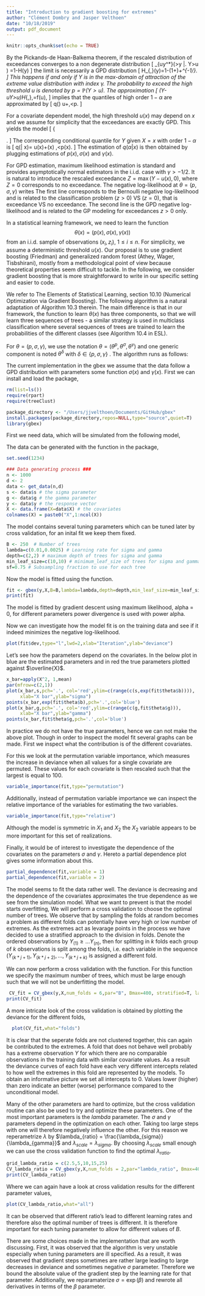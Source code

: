```yaml
---
title: "Introduction to gradient boosting for extremes"
author: "Clément Dombry and Jasper Velthoen"
date: "10/18/2019"
output: pdf_document
---
```


```r
knitr::opts_chunk$set(echo = TRUE)
```

\section{Extreme quantile regression via GPD modelling of exceedances above high threshold and }

By the Pickands-de Haan-Balkema theorem, if the rescaled distribution of exceedances converges to a non degenerate distribution
\[
\lim_{u\uparrow y^*}\mathbb{P}\left(\frac{Y-u}{f(u)}>y \left|\right. Y>u \right) =1-H(y)
\]
the limit is necessarily a GPD distribution
\[
H_{\gamma,\sigma}(y)=1-\left(1+\gamma \frac{y}{\sigma}\right)_+^{-1/\gamma}.
\]
This happens if and only if $Y$ is in the max-domain of attraction of the extreme value distribution with index $\gamma$.  The probability to exceed the high threshold $u$ is denoted by $p=\mathbb{P}(Y>u)$.  The approximation
\[
\mathcal{L}(Y-u\mid Y>u)\stackrel{d}\approx  H_{\gamma,\tilde\sigma},\quad \tilde\sigma=f(u)\sigma,
\] 
 implies that the quantiles of high order  $1-\alpha$ are approximated by
\[
q(\alpha) \approx u+\tilde\sigma \frac{(\alpha/p)^{-\gamma}-1}{\gamma},\quad \alpha<p.
\]

\medskip
For a covariate dependent model, the high threshold $u(x)$ may depend on $x$ and we assume for simplicity that the exceedances are exactly GPD. This  yields the model 
\[
\left\{ 
\begin{array}{l}
p(x)=\mathbb{P}(Y>u(x)\mid X=x),\\
\mathcal{L}(Y-u(x)\mid Y>u(x), X=x)=  H_{\gamma(x),\sigma(x)}.
\end{array}
\right.
\]
The corresponding conditional quantile for $Y$ given $X=x$ with order $1-\alpha$ is 
\[
q(\alpha| x)= u(x)+\sigma(x) \frac{(\alpha/ p(x))^{- \gamma(x)}-1}{ \gamma(x)},\quad \alpha<p(x).
\]
The estimation of $q(\alpha| x)$ is then obtained by plugging estimations of  $p(x),\sigma(x)$ and $\gamma(x)$. 

For GPD estimation, maximum likelihood estimation is standard and  provides asymptotically normal estimators in the i.i.d. case  with $\gamma>-1/2$. It is natural to introduce the rescaled exceedance $Z=\max(Y-u(x),0)$, where $Z=0$ corresponds to no exceedance. The negative log-likelihood at $\theta=(p,\sigma,\gamma)$ writes
\begin{align*}
\ell_{z}(\theta)=&\log(1-p)) 1_{\{z=0\}} - \log p 1_{\{z>0\}}\\
&+\Big[(1+1/\gamma)\log\Big(1+\gamma \frac{z}{\sigma}\Big) + \log \sigma\Big]1_{z>0}.
\end{align*}
The first line corresponds to the Bernoulli negative log-likelihood and is related to the classification problem  $(z>0)$ VS  $(z=0)$, that is  exceedance VS no exceedance. The second line is the GPD negative log-likelihood and is related to the GP modeling for exceedances $z>0$ only.

In a statistical learning framework, we need to learn the function 
$$\theta(x)=(p(x),\sigma(x),\gamma(x))$$ 
from an i.i.d. sample of observations $(x_i,z_i)$, $1\leq i\leq n$. For simplicity, we assume a deterministic threshold $u(x)$.
Our proposal is to use gradient boosting (Friedman) and generalized random forest (Athey, Wager, Tisbshirani), mostly from a methodological point of view because theoretical properties seem difficult to tackle. In the following, we consider gradient boosting that is more straightforward  to write in our specific setting and easier to code.



\section{Gradient boosting for extreme quantile regression}
We refer to The Elements of Statistical Learning, section 10.10 (Numerical Optimization via Gradient Boosting). The following algorithm is a natural adaptation of Algorithm 10.3 therein.  The main difference is that in our framework, the function to learn $\theta(x)$ has three components, so that we will learn three sequences of trees - a similar strategy is used in multiclass classification where several sequences of trees are trained to learn the probabilities of the different classes (see Algorithm 10.4 in ESL).

\medskip
For $\theta=(p,\sigma,\gamma)$, we use the notation  $\theta=(\theta^p,\theta^\sigma,\theta^\gamma)$ and one generic component is noted $\theta^\delta$ with $\delta\in\{p,\sigma,\gamma\}$ . The algorithm runs as follows:
\begin{itemize}
\item data set: $(x_i,z_i)$, $1\leq i\leq n$.
\item parameters: 
\begin{itemize}
\item $B$ number of trees (same for three sequences), 
\item$\lambda=(\lambda^p,\lambda^\sigma,\lambda^\gamma)$ learning rates,
\item  $J=(J^p,J^\sigma,J^\gamma)$ numbers of leaves in the trees.
\end{itemize}
\item Procedure:
\begin{enumerate}
\item Initialize at 
\[
\theta_0(x)\equiv \mathop{\mathrm{arg\,min}}_{\theta} \sum_{i=1}^n\ell_{z_i}(\theta).
\]
This is simply  the maximum likelihood estimator when  the $x_i$'s are ignored and the $z_i$'s assumed i.i.d. with likelihood $\ell$.
\item For $b=1$ to $B$:
\begin{enumerate}
\item (gradient) For $\delta\in\{p,\sigma,\gamma\}$, compute the partial derivatives
\[
r_{b i}^\delta=\frac{\partial \ell_{z_i}}{\partial \theta^\delta}(\theta_{b-1}(x_i)), \quad 1\leq i\leq n.
\]
\item (tree regions) For $\delta\in\{p,\sigma,\gamma\}$, fit a regression tree  $r_{bi}^\delta\sim x_i$, yielding $J^\delta$ terminal regions $R_{bj}^\delta$, $1\leq j\leq J^\delta$.
\item (tree values with line search) For $\delta\in\{p,\sigma,\gamma\}$ and $1\leq j\leq J^\delta$, compute 
\[
\gamma_{bj}^\delta=\mathop{\mathrm{arg\,min}}_{\gamma} \sum_{x_i\in R_{bj}^\delta}\ell_{z_i}(\theta_{b-1}(x_i)+\gamma ).
\] 
where $\gamma$ acts on the $\delta$-component only; define the tree 
\[
T_b^\delta(x)=\sum_{j=1}^{J^\delta} \gamma_{bj}^\delta 1_{\{x\in R_{bj}^\delta\}}.
\]
\item (update) For $\delta\in\{p,\sigma,\gamma\}$, update 
\[
\theta_b^\delta(x)=\theta_{b-1}^\delta(x)+\lambda^\delta T_b^\delta(x).
\]
\end{enumerate}
\end{enumerate}
\item Output: $\hat\theta(x)=\theta_B(x)$. The $\delta$-component is the sum
\[
\hat\theta(x)=\theta_0^\delta+\lambda^\delta\sum_{b=1}^B T_b^\delta(x).
\]
\end{itemize}


\section{The gbex function}

The current implementation in the gbex we assume that the data follow a GPD distribution with parameters some function $\sigma(x)$ and $\gamma(x)$. 
First we can install and load the package,
```r
rm(list=ls())
require(rpart)
require(treeClust)

package_directory <- "/Users/jjvelthoen/Documents/GitHub/gbex"
install.packages(package_directory,repos=NULL,type="source",quiet=T)
library(gbex)
```

First we need data, which will be simulated from the following model,
\begin{align*}
  &X_1, X_2 \sim \mbox{Unif}(-1,1)\\
  &\overline{X} = X_1^2 + X_2^2\\
  &\sigma(\overline{X}) = \exp(\overline{X})\\
  &\gamma(\overline{X}) = \frac{1}{3} + \frac{1}{10} \overline{X}\\
  &Y \sim GPD(\sigma(\overline{X}),\gamma{\overline{X}})
\end{align*}

The data can be generated with the \textit{get\_data} function in the package,
```r
set.seed(1234)

### Data generating process ###
n <- 1000
d <- 2
data <- get_data(n,d)
s <- data$s # the sigma parameter
g <- data$g # the gamma parameter
y <- data$y # the response vector
X <- data.frame(X=data$X) # the covariates
colnames(X) = paste0("X",1:ncol(X))
```


The model contains several tuning parameters which can be tuned later by cross validation, for an inital fit we keep them fixed.
```r
B <- 250  # Number of trees
lambda=c(0.01,0.0025) # Learning rate for sigma and gamma
depth=c(2,2) # maximum depth of trees for sigma and gamma
min_leaf_size=c(10,10) # minimum_leaf_size of trees for sigma and gamma
sf=0.75 # Subsampling fraction to use for each tree
```

Now the model is fitted using the \textit{gbex} function.
```r
fit <- gbex(y,X,B=B,lambda=lambda,depth=depth,min_leaf_size=min_leaf_size,sf=sf,alpha=0,silent=T)
print(fit)
```
The model is fitted by gradient descent using maximum likelihood, alpha = 0, for different parameters power divergence is used with power alpha.

Now we can investigate how the model fit is on the training data and see if it indeed minimizes the negative log-likelihood.
```r
plot(fit$dev,type="l",lwd=2,xlab="Iteration",ylab="deviance")
```

Let's see how the parameters depend on the covariates. In the below plot in blue are the estimated parameters and in red the true parameters plotted against $\overline{X}$.
```r
x_bar=apply(X^2, 1,mean)
par(mfrow=c(2,1))
plot(x_bar,s,pch='.', col='red',ylim=c(range(c(s,exp(fit$theta$b)))),
     xlab="X bar",ylab="sigma")
points(x_bar,exp(fit$theta$b),pch='.',col='blue')
plot(x_bar,g,pch='.', col='red',ylim=c(range(c(g,fit$theta$g))),
     xlab="X bar",ylab="gamma")
points(x_bar,fit$theta$g,pch='.',col='blue')
```

In practice we do not have the true parameters, hence we can not make the above plot. Though in order to inspect the model fit several graphs can be made. First we inspect what the contribution is of the different covariates. 

For this we look at the permutation variable importance, which measures the increase in deviance when all values for a single covariate are permuted. These values for each covariate is then rescaled such that the largest is equal to $100$.
```r
variable_importance(fit,type="permutation")
```

Additionally, instead of permutation variable importance we can inspect the relative importance of the variables for estimating the two variables.

```r
variable_importance(fit,type="relative")
```


Although the model is symmetric in $X_1$ and $X_2$ the $X_2$ variable appears to be more important for this set of realizations. 

Finally, it would be of interest to investigate the dependence of the covariates on the parameters $\sigma$ and $\gamma$. Hereto a partial dependence plot gives some information about this.
```r
partial_dependence(fit,variable = 1)
partial_dependence(fit,variable = 2)
```


\section{Cross validation with the gbex function}
The model seems to fit the data rather well. The deviance is decreasing and the dependence of the covariates approximates the true dependence as we see from the simulation model. What we want to prevent is that the model starts overfitting, We will perform a cross validation to choose the optimal number of trees. We observe that by sampling the folds at random becomes a problem as different folds can potentially have very high or low number of extremes. As the extremes act as levarage points in the process we have decided to use a stratified approach to the division in folds. Denote the ordered observations by $Y_{(1)} \geq \ldots Y_{(n)}$, then for splitting in $k$ folds each group of $k$ observations is split among the folds, i.e. each variable in the sequence $(Y_{(k*j + 1)},Y_{(k*j + 2)}, \ldots ,Y_{(k*j + k)}$ is assigned a different fold.

We can now perform a cross validation with the \textit{CV\_gbex} function. For this function we specify the maximum number of trees, which must be large enough such that we will not be underfitting the model.

```r
 CV_fit = CV_gbex(y,X,num_folds = 6,par="B", Bmax=400, stratified=T, lambda=lambda, depth=depth, min_leaf_size=min_leaf_size, sf=sf,silent=T)
print(CV_fit)
```

A more intricate look of the cross validation is obtained by plotting the deviance for the different folds,
```r
  plot(CV_fit,what="folds")
```
It is clear that the seperate folds are not clustered together, this can again be contributed to the extremes. A fold that does not behave well probably has a extreme observation $Y$ for which there are no comparable observations in the training data with similar covariate values. As a result the deviance curves of each fold have each very different intercepts related to how well the extremes in this fold are represented by the models. To obtain an informative picture we set all intercepts to 0. Values lower (higher) than zero indicate an better (worse) performance compared to the unconditional model.

Many of the other parameters are hard to optimize, but the cross validation routine can also be used to try and optimize these parameters. One of the most important parameters is the $lambda$ parameter. The $\sigma$ and $\gamma$ parameters depend in the optimization on each other. Taking too large steps with one will therefore negatively influence the other. For this reason we reperametrize $\lambda$ by $\lambda_{ratio} = \frac{\lambda_{sigma}}{\lambda_{gamma}}$ and $\lambda_{scale} = \lambda_{sigma}$. By choosing $\lambda_{scale}$ small enough we can use the cross validation function to find the optimal $\lambda_{ratio}$.

```r
grid_lambda_ratio = c(2.5,5,10,15,25)
CV_lambda_ratio = CV_gbex(y,X,num_folds = 2,par="lambda_ratio", Bmax=400,grid = grid_lambda_ratio, stratified=T, lambda_scale=0.01, depth=depth, min_leaf_size=min_leaf_size, sf=sf,silent=T)
print(CV_lambda_ratio)
```
Where we can again have a look at cross validation results for the different parameter values,
```r
plot(CV_lambda_ratio,what="all")
```
It can be observed that different ratio's lead to different learning rates and therefore also the optimal number of trees is different. It is therefore important for each tuning parameter to allow for different values of $B$.



\section{Some notes on the implementation of gbex}
There are some choices made in the implementation that are worth discussing. First, it was observed that the algorithm is very unstable especially when tuning parameters are ill specified. As a result, it was observed that gradient steps sometimes are rather large leading to large decreases in deviance and sometimes negative $\sigma$ parameter. Therefore we bound the absolute value of the gradient step by the learning rate for that parameter. Additionally, we reparamaterize $\sigma = \exp(\beta)$ and rewrote all derivatives in terms of the $\beta$ parameter.






